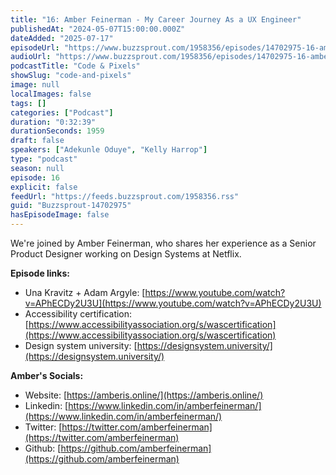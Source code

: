 ```yaml
---
title: "16: Amber Feinerman - My Career Journey As a UX Engineer"
publishedAt: "2024-05-07T15:00:00.000Z"
dateAdded: "2025-07-17"
episodeUrl: "https://www.buzzsprout.com/1958356/episodes/14702975-16-amber-feinerman-my-career-journey-as-a-ux-engineer.mp3"
audioUrl: "https://www.buzzsprout.com/1958356/episodes/14702975-16-amber-feinerman-my-career-journey-as-a-ux-engineer.mp3"
podcastTitle: "Code & Pixels"
showSlug: "code-and-pixels"
image: null
localImages: false
tags: []
categories: ["Podcast"]
duration: "0:32:39"
durationSeconds: 1959
draft: false
speakers: ["Adekunle Oduye", "Kelly Harrop"]
type: "podcast"
season: null
episode: 16
explicit: false
feedUrl: "https://feeds.buzzsprout.com/1958356.rss"
guid: "Buzzsprout-14702975"
hasEpisodeImage: false
---
```

We're joined by Amber Feinerman, who shares her experience as a Senior Product Designer working on Design Systems at Netflix.  
  
**Episode links:**

-   Una Kravitz + Adam Argyle: [https://www.youtube.com/watch?v=APhECDy2U3U](https://www.youtube.com/watch?v=APhECDy2U3U)
-   Accessibility certification: [https://www.accessibilityassociation.org/s/wascertification](https://www.accessibilityassociation.org/s/wascertification)
-   Design system university: [https://designsystem.university/](https://designsystem.university/)

**Amber's Socials:**

-   Website: [https://amberis.online/](https://amberis.online/)
-   Linkedin: [https://www.linkedin.com/in/amberfeinerman/](https://www.linkedin.com/in/amberfeinerman/)
-   Twitter: [https://twitter.com/amberfeinerman](https://twitter.com/amberfeinerman)
-   Github: [https://github.com/amberfeinerman](https://github.com/amberfeinerman)
